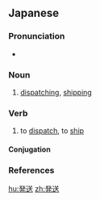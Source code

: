 ==Japanese==
{{ja-kanjitab|はつ|k1=はっ|そう|yomi=o}}

===Pronunciation===
* {{ja-pron|はっそう|y=o|acc=0|acc_ref=NHK}}

===Noun===
{{ja-noun|はっそう|kyu=發送}}

# {{lb|ja|of mail etc.}} [[dispatching]], [[shipping]]

===Verb===
{{ja-verb-suru|はっそう|kyu=發送}}

# to [[dispatch]], to [[ship]]

====Conjugation====
{{ja-suru|はっそう}}

===References===
<references/>

[[hu:発送]]
[[zh:発送]]